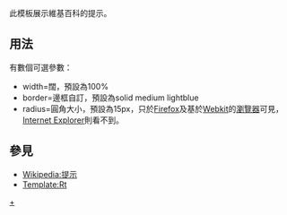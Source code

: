 <includeonly><!-- 在這裡加入模板的保護標識 --></includeonly><noinclude>{{template doc page viewed directly}}</noinclude>
<!-- 在本行下編輯模板說明 -->
此模板展示維基百科的提示。
== 用法 ==
有數個可選參數：
* width=闊，預設為100%
* border=邊框自訂，預設為solid medium lightblue
* radius=圓角大小，預設為15px，只於[[Firefox]]及基於[[Webkit]]的[[瀏覽器]]可見，[[Internet Explorer]]則看不到。

== 參見 ==
* [[Wikipedia:提示]]
* [[Template:Rt]]
<includeonly>
<!-- 本行下加入模板的分類 -->
[[Category:维基百科提示|+]]
<!-- 本行下加入模板的跨語言鏈接 -->

</includeonly>